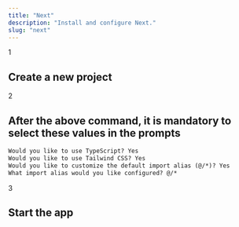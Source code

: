 ```yaml
---
title: "Next"
description: "Install and configure Next."
slug: "next"
---
```


<div>

<div className="relative">

<div className="absolute flex h-9 w-9 select-none items-center justify-center rounded-full border-[3px] border-background bg-neutral-300 dark:bg-neutral-800">
	<span className="font-semibold text-primary">1</span>
</div>

<div className="ml-[1.1rem] border-l border-neutral-200 dark:border-neutral-900">
	<div className="space-y-4 pb-10 pl-8 pt-1">
		<h2 className="font-medium text-primary">
			Create a new project
		</h2>
		<CommandBlock
			npmCommand="npx create-next-app@latest my-app" 
			pnpmCommand="pnpm create next-app" 
			yarnCommand="yarn create next-app" 
			bunCommand="bunx create-next-app" 
		/>
	</div>
</div>

</div>

<div className="relative">
<div className="absolute flex h-9 w-9 select-none items-center justify-center rounded-full border-[3px] border-background bg-neutral-300 dark:bg-neutral-800">
	<span className="font-semibold text-primary">2</span>
</div>
<div className="ml-[1.1rem] border-l border-neutral-200 dark:border-neutral-900">
<div className="space-y-4 pb-10 pl-8 pt-1">

<h2 className="font-medium text-primary">After the above command, it is mandatory to select these values in the prompts</h2>

<CodeBlock contentClassName="h-fit">
			
```md
Would you like to use TypeScript? Yes
Would you like to use Tailwind CSS? Yes
Would you like to customize the default import alias (@/*)? Yes
What import alias would you like configured? @/*
```

</CodeBlock>

</div>

</div>

</div>

<div className="relative">
<div className="absolute flex h-9 w-9 select-none items-center justify-center rounded-full border-[3px] border-background bg-neutral-300 dark:bg-neutral-800">
	<span className="font-semibold text-primary">3</span>
</div>
<div className="ml-[1.1rem] border-l border-neutral-200 dark:border-neutral-900">

<div className="space-y-4 pb-10 pl-8 pt-1">

<h2 className="font-medium text-primary">Start the app</h2>
<CommandBlock
	npmCommand="cd my-app && npm run dev"
	pnpmCommand="cd my-app && pnpm dev"
	yarnCommand="cd my-app && yarn dev"
	bunCommand="cd my-app && bun run dev" 
/>
</div>

</div>

</div>

</div>